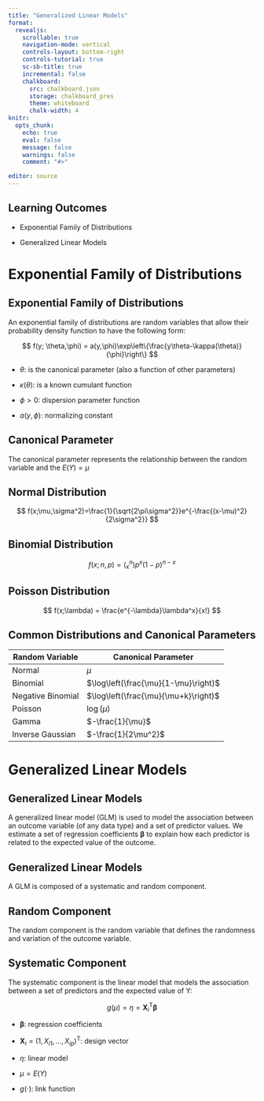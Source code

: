 ```yaml
---
title: "Generalized Linear Models"
format:
  revealjs:
    scrollable: true
    navigation-mode: vertical
    controls-layout: bottom-right
    controls-tutorial: true
    sc-sb-title: true
    incremental: false 
    chalkboard:
      src: chalkboard.json
      storage: chalkboard_pres
      theme: whiteboard
      chalk-width: 4
knitr:
  opts_chunk: 
    echo: true
    eval: false
    message: false
    warnings: false
    comment: "#>" 

editor: source
---
```


## Learning Outcomes

-   Exponential Family of Distributions

-   Generalized Linear Models

# Exponential Family of Distributions

## Exponential Family of Distributions

An exponential family of distributions are random variables that allow their probability density function to have the following form:

$$
f(y; \theta,\phi) = a(y,\phi)\exp\left\{\frac{y\theta-\kappa(\theta)}{\phi}\right\}
$$

-   $\theta$: is the canonical parameter (also a function of other parameters)

-   $\kappa(\theta)$: is a known cumulant function

-   $\phi>0$: dispersion parameter function

-   $a(y,\phi)$: normalizing constant

## Canonical Parameter

The canonical parameter represents the relationship between the random variable and the $E(Y)=\mu$

## Normal Distribution

$$
f(x;\mu,\sigma^2)=\frac{1}{\sqrt{2\pi\sigma^2}}e^{-\frac{(x-\mu)^2}{2\sigma^2}}
$$

## Binomial Distribution

$$
f(x;n,p)=\big(^n_x\big) p^x(1-p)^{n-x}
$$

## Poisson Distribution

$$
f(x;\lambda) = \frac{e^{-\lambda}\lambda^x}{x!} 
$$

## Common Distributions and Canonical Parameters

| Random Variable   | Canonical Parameter                  |
|-------------------|--------------------------------------|
| Normal            | $\mu$                                |
| Binomial          | $\log\left(\frac{\mu}{1-\mu}\right)$ |
| Negative Binomial | $\log\left(\frac{\mu}{\mu+k}\right)$ |
| Poisson           | $\log(\mu)$                          |
| Gamma             | $-\frac{1}{\mu}$                     |
| Inverse Gaussian  | $-\frac{1}{2\mu^2}$                  |

# Generalized Linear Models

## Generalized Linear Models

A generalized linear model (GLM) is used to model the association between an outcome variable (of any data type) and a set of predictor values. We estimate a set of regression coefficients $\boldsymbol \beta$ to explain how each predictor is related to the expected value of the outcome.

## Generalized Linear Models

A GLM is composed of a systematic and random component.

## Random Component

The random component is the random variable that defines the randomness and variation of the outcome variable.

## Systematic Component

The systematic component is the linear model that models the association between a set of predictors and the expected value of Y:

$$
g(\mu)=\eta=\boldsymbol X_i^\mathrm T \boldsymbol \beta
$$

-   $\boldsymbol\beta$: regression coefficients

-   $\boldsymbol X_i=(1, X_{i1}, \ldots, X_{ip})^\mathrm T$: design vector

-   $\eta$: linear model

-   $\mu=E(Y)$

-   $g(\cdot)$: link function